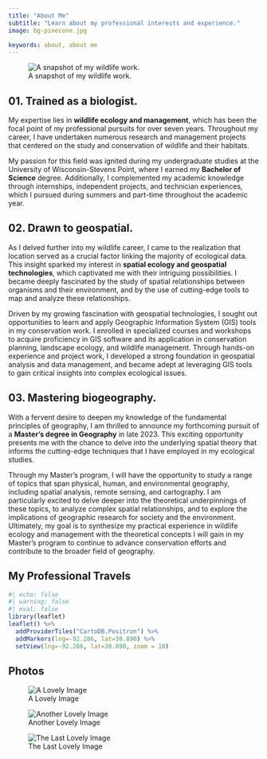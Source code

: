 ---
title: "About Me"
subtitle: "Learn about my professional interests and experience."
image: bg-pinecone.jpg

keywords: about, about me
---

![A snapshot of my wildlife work.](img-ben-work.png)


## 01. Trained as a biologist. {.intro-heading}

My expertise lies in **wildlife ecology and management**, which has been the focal point of my professional pursuits for over seven years. Throughout my career, I have undertaken numerous research and management projects that centered on the study and conservation of wildlife and their habitats.


My passion for this field was ignited during my undergraduate studies at the University of Wisconsin-Stevens Point, where I earned my **Bachelor of Science** degree. Additionally, I complemented my academic knowledge through internships, independent projects, and technician experiences, which I pursued during summers and part-time throughout the academic year.

## 02. Drawn to geospatial. {.intro-heading}

As I delved further into my wildlife career, I came to the realization that location served as a crucial factor linking the majority of ecological data. This insight sparked my interest in **spatial ecology and geospatial technologies**, which captivated me with their intriguing possibilities. I became deeply fascinated by the study of spatial relationships between organisms and their environment, and by the use of cutting-edge tools to map and analyze these relationships.

Driven by my growing fascination with geospatial technologies, I sought out opportunities to learn and apply Geographic Information System (GIS) tools in my conservation work. I enrolled in specialized courses and workshops to acquire proficiency in GIS software and its application in conservation planning, landscape ecology, and wildlife management. Through hands-on experience and project work, I developed a strong foundation in geospatial analysis and data management, and became adept at leveraging GIS tools to gain critical insights into complex ecological issues.

## 03. Mastering biogeography. {.intro-heading}

With a fervent desire to deepen my knowledge of the fundamental principles of geography, I am thrilled to announce my forthcoming pursuit of a **Master's degree in Geography** in late 2023. This exciting opportunity presents me with the chance to delve into the underlying spatial theory that informs the cutting-edge techniques that I have employed in my ecological studies.

Through my Master's program, I will have the opportunity to study a range of topics that span physical, human, and environmental geography, including spatial analysis, remote sensing, and cartography. I am particularly excited to delve deeper into the theoretical underpinnings of these topics, to analyze complex spatial relationships, and to explore the implications of geographic research for society and the environment. Ultimately, my goal is to synthesize my practical experience in wildlife ecology and management with the theoretical concepts I will gain in my Master's program to continue to advance conservation efforts and contribute to the broader field of geography.


## My Professional Travels
```{r}
#| echo: false
#| warning: false
#| eval: false
library(leaflet)
leaflet() %>%
  addProviderTiles("CartoDB.Positron") %>% 
  addMarkers(lng=-92.286, lat=38.890) %>% 
  setView(lng=-92.286, lat=38.890, zoom = 10)
```


## Photos
::: {layout="[[1, 1], [1]]"}
![A Lovely Image](bg-pinecone.jpg){group="my-gallery"}

![Another Lovely Image](img-computer.png){group="my-gallery"}

![The Last Lovely Image](img-data-viz.jpg){group="my-gallery"}
:::